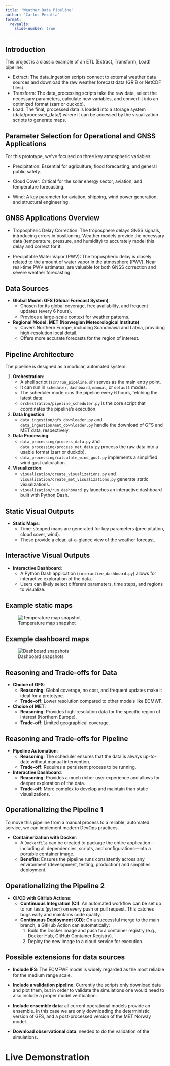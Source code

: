 ```yaml
---
title: "Weather Data Pipeline"
author: "Carlos Peralta"
format: 
  revealjs:
    slide-number: true
---
```


## Introduction

This project is a classic example of an ETL (Extract, Transform, Load) pipeline:

   * Extract: The data_ingestion scripts connect to external weather data sources and download the raw weather forecast data (GRIB or NetCDF files).
   * Transform: The data_processing scripts take the raw data, select the necessary parameters, calculate new variables, and convert it into an optimized format (zarr or duckdb).
   * Load: The final, processed data is loaded into a storage system (data/processed_data/) where it can be accessed by the visualization scripts to generate maps.

## Parameter Selection for Operational and GNSS Applications

  For this prototype, we've focused on three key atmospheric variables:

   * Precipitation: Essential for agriculture, flood forecasting, and general public safety.

   * Cloud Cover: Critical for the solar energy sector, aviation, and temperature forecasting.

   * Wind: A key parameter for aviation, shipping, wind power generation, and structural engineering.


##  GNSS Applications Overview

   * Tropospheric Delay Correction: The troposphere delays GNSS signals, introducing errors in positioning. Weather models
     provide the necessary data (temperature, pressure, and humidity) to accurately model this delay and correct for it. 

   * Precipitable Water Vapor (PWV): The tropospheric delay is closely related to the amount of water vapor in the atmosphere
     (PWV). Near real-time PWV estimates, are valuable for both GNSS correction and severe weather forecasting.


## Data Sources

- **Global Model: GFS (Global Forecast System)**
    - Chosen for its global coverage, free availability, and frequent updates (every 6 hours).
    - Provides a large-scale context for weather patterns.
- **Regional Model: MET (Norwegian Meteorological Institute)**
    - Covers Northern Europe, including Scandinavia and Latvia, providing high-resolution local detail.
    - Offers more accurate forecasts for the region of interest.

## Pipeline Architecture

The pipeline is designed as a modular, automated system:

1.  **Orchestration**:
    - A shell script (`scr/run_pipeline.sh`) serves as the main entry point.
    - It can run in `scheduler`, `dashboard`, `manual`, or `default` modes.
    - The scheduler mode runs the pipeline every 6 hours, fetching the latest data.
    - `orchestration/pipeline_scheduler.py` is the core script that coordinates the pipeline's execution.

2.  **Data Ingestion**:
    - `data_ingestion/gfs_downloader.py` and `data_ingestion/met_downloader.py` handle the download of GFS and MET data, respectively.

3.  **Data Processing**:
    - `data_processing/process_data.py` and `data_processing/process_met_data.py` process the raw data into a usable format (zarr or duckdb).
    - `data_processing/calculate_wind_gust.py` implements a simplified wind gust calculation.

4.  **Visualization**:
    - `visualization/create_visualizations.py` and `visualization/create_met_visualizations.py` generate static visualizations.
    - `visualization/run_dashboard.py` launches an interactive dashboard built with Python Dash.

## Static Visual Outputs

- **Static Maps**:
    - Time-stepped maps are generated for key parameters (precipitation, cloud cover, wind).
    - These provide a clear, at-a-glance view of the weather forecast.

## Interactive Visual Outputs

- **Interactive Dashboard**:
    - A Python Dash application (`interactive_dashboard.py`) allows for interactive exploration of the data.
    - Users can likely select different parameters, time steps, and regions to visualize.

## Example static maps

![Temperature map snapshot](figs/temperature_20250906_0600.png)

## Example dashboard maps
![Dashboard snapshots](figs/dashboard_samples.png)



## Reasoning and Trade-offs for Data

- **Choice of GFS**:
    - **Reasoning**: Global coverage, no cost, and frequent updates make it ideal for a prototype.
    - **Trade-off**: Lower resolution compared to other models like ECMWF.
- **Choice of MET**:
    - **Reasoning**: Provides high-resolution data for the specific region of interest (Northern Europe).
    - **Trade-off**: Limited geographical coverage.

## Reasoning and Trade-offs for Pipeline

- **Pipeline Automation**:
    - **Reasoning**: The scheduler ensures that the data is always up-to-date without manual intervention.
    - **Trade-off**: Requires a persistent process to be running.
- **Interactive Dashboard**:
    - **Reasoning**: Provides a much richer user experience and allows for deeper exploration of the data.
    - **Trade-off**: More complex to develop and maintain than static visualizations.

## Operationalizing the Pipeline 1

To move this pipeline from a manual process to a reliable, automated service, we can implement modern DevOps practices.

- **Containerization with Docker**:
    - A `Dockerfile` can be created to package the entire application—including all dependencies, scripts, and configurations—into a portable container image.
    - **Benefits**: Ensures the pipeline runs consistently across any environment (development, testing, production) and simplifies deployment.

## Operationalizing the Pipeline 2

- **CI/CD with GitHub Actions**:
    - **Continuous Integration (CI)**: An automated workflow can be set up to run tests (`pytest`) on every push or pull request. This catches bugs early and maintains code quality.
    - **Continuous Deployment (CD)**: On a successful merge to the main branch, a GitHub Action can automatically:
        1.  Build the Docker image and push to a container registry (e.g., Docker Hub, GitHub Container Registry).
        2.  Deploy the new image to a cloud service for execution.

## Possible extensions for data sources

- **Include IFS**: The ECMFWF model is widely regarded as the most reliable for the medium range scale.

- **Include a validation pipeline**: Currently the scripts only download data and plot them, but 
  in order to validate the simulations one would need to also include a proper model verification.

- **Include ensemble data**: all current operational models provide an ensemble. In this case we are only
   downloading the deterministic version of GFS, and a post-processed version of the MET Norway model.

- **Download observational data**: needed to do the validation of the simulations.

# Live Demonstration {.center}
